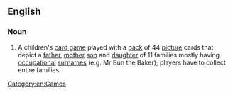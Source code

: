==English==

===Noun===
{{en-noun|head=[[happy]] [[families]]|-}}

# {{lb|en|British}} A children's [[card game]] played with a [[pack]] of 44 [[picture]] cards that depict a [[father]], [[mother]] [[son]] and [[daughter]] of 11 families mostly having [[occupational]] [[surname]]s (e.g. Mr Bun the Baker); players have to collect entire families

[[Category:en:Games]]